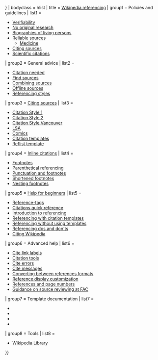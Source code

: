 {{navbox
| name = Wikipedia referencing
| state = {{{state<includeonly>|{{{1|autocollapse}}}</includeonly>}}}
| bodyclass = hlist
| title = [[Wikipedia:Verifiability|Wikipedia referencing]]
| group1 = Policies and guidelines
| list1 = 
* [[Wikipedia:Verifiability|Verifiability]]
* [[Wikipedia:No original research|No original research]]
* [[Wikipedia:Biographies of living persons|Biographies of living persons]]
* [[Wikipedia:Reliable sources|Reliable sources]]
** [[Wikipedia:Identifying reliable sources (medicine)|Medicine]]
* [[Wikipedia:Citing sources|Citing sources]]
* [[Wikipedia:Scientific citation guidelines|Scientific citations]]
| group2 = General advice
| list2 = 
* [[Wikipedia:Citation needed|Citation needed]]
* [[Help:Find sources|Find sources]]
* [[Wikipedia:Combining sources|Combining sources]]
* [[Wikipedia:Offline sources|Offline sources]]
* [[Help:Overview of referencing styles|Referencing styles]]
| group3 = [[Wikipedia:Citing sources|Citing sources]]
| list3 = 
* [[Help:Citation Style 1|Citation Style 1]]
* [[Help:Citation Style 2|Citation Style 2]]
* [[Help:Citation Style Vancouver|Citation Style Vancouver]]
* [[:Category:LSA style citation templates|LSA]]
* [[:Category:Comics citation templates|Comics]]
* [[Wikipedia:Citation templates|Citation templates]]
* [[Template:Reflist|Reflist template]]
| group4 = [[Wikipedia:Inline citation|Inline citations]]
| list4 = 
* [[Help:Footnotes|Footnotes]]
* [[Wikipedia:Parenthetical referencing|Parenthetical referencing]]
* [[Wikipedia:Manual of Style#Punctuation and footnotes|Punctuation and footnotes]]
* [[Help:Shortened footnotes|Shortened footnotes]]
* [[Wikipedia:Nesting footnotes|Nesting footnotes]]
| group5 = [[Help:Referencing for beginners|Help for beginners]]
| list5 = 
* [[Help:Reftags|Reference-tags]]
* [[Help:Citations quick reference|Citations quick reference]]
* [[Help:Introduction to referencing with Wiki Markup/1|Introduction to referencing]]
* [[Help:Referencing for beginners with citation templates|Referencing with citation templates]]
* [[Help:Referencing for beginners without using templates|Referencing without using templates]]
* [[Wikipedia:References dos and don'ts|Referencing dos and don'ts]]
* [[Wikipedia:Citing Wikipedia|Citing Wikipedia]]
| group6 = Advanced help
| list6 = 
* [[Help:Cite link labels|Cite link labels]]
* [[Help:Citation tools|Citation tools]]
* [[Help:Cite errors|Cite errors]]
* [[Help:Cite messages|Cite messages]]
* [[Help:Converting between references formats|Converting between references formats]]
* [[Help:Reference display customization|Reference display customization]]
* [[Help:References and page numbers|References and page numbers]]
* [[Wikipedia:Guidance on source reviewing at FAC|Guidance on source reviewing at FAC]]
| group7 = Template documentation
| list7 = 
* {{tl|Edit refs}}
* {{tl|Refref}}
* {{tl|Refref2}}
* {{tl|Refstart}}
| group8 = Tools
| list8 = 
* [[Wikipedia:The Wikipedia Library|Wikipedia Library]]
}}<noinclude>
{{Documentation}}
</noinclude>